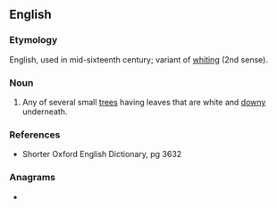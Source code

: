 ==English==

===Etymology===
English, used in mid-sixteenth century; variant of [[whiting]] (2nd sense).

===Noun===
{{en-noun}}

# Any of several small [[tree]]s having leaves that are white and [[downy]] underneath.

===References===
* Shorter Oxford English Dictionary, pg 3632

===Anagrams===
* {{anagrams|en|twineth}}